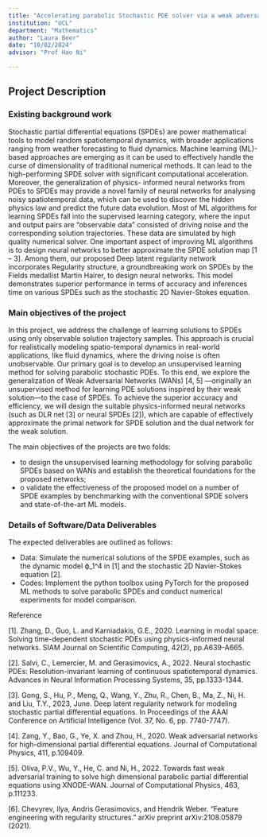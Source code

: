 ```yaml
---
title: "Accelerating parabolic Stochastic PDE solver via a weak adversarial network approach"
institution: "UCL"
department: "Mathematics"
author: "Laura Beer"
date: "10/02/2024"
advisor: "Prof Hao Ni"

---
```

## Project Description

### Existing background work


Stochastic partial differential equations (SPDEs) are power mathematical tools to model random spatiotemporal dynamics, with broader applications ranging from weather forecasting to fluid dynamics.  Machine learning (ML)-based approaches are emerging as it can be used to effectively handle the curse of dimensionality of traditional numerical methods. It can lead to the high-performing SPDE solver with significant computational acceleration. Moreover, the generalization of physics- informed neural networks from PDEs to SPDEs may provide a novel family of neural networks for analysing noisy spatiotemporal data, which can be used to discover the hidden physics law and predict the future data evolution. 
Most of ML algorithms for learning SPDEs fall into the supervised learning category, where the input and output pairs are “observable data” consisted of driving noise and the corresponding solution trajectories. These data are simulated by high quality numerical solver. One important aspect of improving ML algorithms is to design neural networks to better approximate the SPDE solution map [1 – 3]. Among them, our proposed Deep latent regularity network incorporates Regularity structure, a groundbreaking work on SPDEs by the Fields medallist Martin Hairer, to design neural networks. This model demonstrates superior performance in terms of accuracy and inferences time on various SPDEs such as the stochastic 2D Navier-Stokes equation. 


### Main objectives of the project

In this project, we address the challenge of learning solutions to SPDEs using only observable solution trajectory samples. This approach is crucial for realistically modeling spatio-temporal dynamics in real-world applications, like fluid dynamics, where the driving noise is often unobservable. Our primary goal is to develop an unsupervised learning method for solving parabolic stochastic PDEs. To this end, we explore the generalization of Weak Adversarial Networks (WANs) [4, 5] —originally an unsupervised method for learning PDE solutions inspired by their weak solution—to the case of SPDEs. To achieve the superior accuracy and efficiency, we will design the suitable physics-informed neural networks (such as DLR net [3] or neural SPDEs [2]), which are capable of effectively approximate the primal network for SPDE solution and the dual network for the weak solution.  
 
The main objectives of the projects are two folds:

- to design the unsupervised learning methodology for solving parabolic SPDEs based on WANs and establish the theoretical foundations for the proposed networks; 
- o validate the effectiveness of the proposed model on a number of SPDE examples by benchmarking with the conventional SPDE solvers and state-of-the-art ML models.   

### Details of Software/Data Deliverables

The expected deliverables are outlined as follows:

- Data: Simulate the numerical solutions of the SPDE examples, such as the dynamic model ϕ_1^4 in [1] and the stochastic 2D Navier-Stokes equation [2]. 
- Codes: Implement the python toolbox using PyTorch for the proposed ML methods to solve parabolic SPDEs and conduct numerical experiments for model comparison.

Reference

[1].	Zhang, D., Guo, L. and Karniadakis, G.E., 2020. Learning in modal space: Solving time-dependent stochastic PDEs using physics-informed neural networks. SIAM Journal on Scientific Computing, 42(2), pp.A639-A665.

[2].	Salvi, C., Lemercier, M. and Gerasimovics, A., 2022. Neural stochastic PDEs: Resolution-invariant learning of continuous spatiotemporal dynamics. Advances in Neural Information Processing Systems, 35, pp.1333-1344. 

[3].	Gong, S., Hu, P., Meng, Q., Wang, Y., Zhu, R., Chen, B., Ma, Z., Ni, H. and Liu, T.Y., 2023, June. Deep latent regularity network for modeling stochastic partial differential equations. In Proceedings of the AAAI Conference on Artificial Intelligence (Vol. 37, No. 6, pp. 7740-7747).

[4].	Zang, Y., Bao, G., Ye, X. and Zhou, H., 2020. Weak adversarial networks for high-dimensional partial differential equations. Journal of Computational Physics, 411, p.109409.

[5].	Oliva, P.V., Wu, Y., He, C. and Ni, H., 2022. Towards fast weak adversarial training to solve high dimensional parabolic partial differential equations using XNODE-WAN. Journal of Computational Physics, 463, p.111233.

[6].	Chevyrev, Ilya, Andris Gerasimovics, and Hendrik Weber. "Feature engineering with regularity structures." arXiv preprint arXiv:2108.05879 (2021).